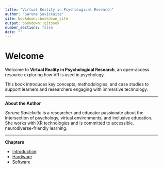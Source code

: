 ```yaml
---
title: "Virtual Reality in Psychological Research"
author: "Sarune Savickaite"
site: bookdown::bookdown_site
output: bookdown::gitbook
number_sections: false
date: ""
---
```


# Welcome

Welcome to **Virtual Reality in Psychological Research**, an open-access resource exploring how VR is used in psychology.

This book introduces key concepts, methodologies, and case studies to support learners and researchers engaging with immersive technology.

------------------------------------------------------------------------

**About the Author**

*Sarune Savickaite* is a researcher and educator passionate about the intersection of psychology, virtual environments, and inclusive education. She works with XR technologies and is committed to accessible, neurodiverse-friendly learning.

------------------------------------------------------------------------

**Chapters**

-   [Introduction](01-intro.html)\
-   [Hardware](02-hardware.html)\
-   [Software](03-software.html)
